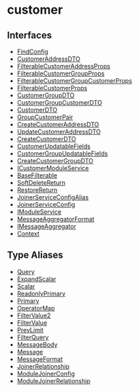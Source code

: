 
# customer

## Interfaces

- [FindConfig](../../customer/interfaces/customer.FindConfig/page.mdx)
- [CustomerAddressDTO](../../customer/interfaces/customer.CustomerAddressDTO/page.mdx)
- [FilterableCustomerAddressProps](../../customer/interfaces/customer.FilterableCustomerAddressProps/page.mdx)
- [FilterableCustomerGroupProps](../../customer/interfaces/customer.FilterableCustomerGroupProps/page.mdx)
- [FilterableCustomerGroupCustomerProps](../../customer/interfaces/customer.FilterableCustomerGroupCustomerProps/page.mdx)
- [FilterableCustomerProps](../../customer/interfaces/customer.FilterableCustomerProps/page.mdx)
- [CustomerGroupDTO](../../customer/interfaces/customer.CustomerGroupDTO/page.mdx)
- [CustomerGroupCustomerDTO](../../customer/interfaces/customer.CustomerGroupCustomerDTO/page.mdx)
- [CustomerDTO](../../customer/interfaces/customer.CustomerDTO/page.mdx)
- [GroupCustomerPair](../../customer/interfaces/customer.GroupCustomerPair/page.mdx)
- [CreateCustomerAddressDTO](../../customer/interfaces/customer.CreateCustomerAddressDTO/page.mdx)
- [UpdateCustomerAddressDTO](../../customer/interfaces/customer.UpdateCustomerAddressDTO/page.mdx)
- [CreateCustomerDTO](../../customer/interfaces/customer.CreateCustomerDTO/page.mdx)
- [CustomerUpdatableFields](../../customer/interfaces/customer.CustomerUpdatableFields/page.mdx)
- [CustomerGroupUpdatableFields](../../customer/interfaces/customer.CustomerGroupUpdatableFields/page.mdx)
- [CreateCustomerGroupDTO](../../customer/interfaces/customer.CreateCustomerGroupDTO/page.mdx)
- [ICustomerModuleService](../../customer/interfaces/customer.ICustomerModuleService/page.mdx)
- [BaseFilterable](../../customer/interfaces/customer.BaseFilterable/page.mdx)
- [SoftDeleteReturn](../../customer/interfaces/customer.SoftDeleteReturn/page.mdx)
- [RestoreReturn](../../customer/interfaces/customer.RestoreReturn/page.mdx)
- [JoinerServiceConfigAlias](../../customer/interfaces/customer.JoinerServiceConfigAlias/page.mdx)
- [JoinerServiceConfig](../../customer/interfaces/customer.JoinerServiceConfig/page.mdx)
- [IModuleService](../../customer/interfaces/customer.IModuleService/page.mdx)
- [MessageAggregatorFormat](../../customer/interfaces/customer.MessageAggregatorFormat/page.mdx)
- [IMessageAggregator](../../customer/interfaces/customer.IMessageAggregator/page.mdx)
- [Context](../../customer/interfaces/customer.Context/page.mdx)

## Type Aliases

- [Query](../../customer/types/customer.Query/page.mdx)
- [ExpandScalar](../../customer/types/customer.ExpandScalar/page.mdx)
- [Scalar](../../customer/types/customer.Scalar/page.mdx)
- [ReadonlyPrimary](../../customer/types/customer.ReadonlyPrimary/page.mdx)
- [Primary](../../customer/types/customer.Primary/page.mdx)
- [OperatorMap](../../customer/types/customer.OperatorMap/page.mdx)
- [FilterValue2](../../customer/types/customer.FilterValue2/page.mdx)
- [FilterValue](../../customer/types/customer.FilterValue/page.mdx)
- [PrevLimit](../../customer/types/customer.PrevLimit/page.mdx)
- [FilterQuery](../../customer/types/customer.FilterQuery/page.mdx)
- [MessageBody](../../customer/types/customer.MessageBody/page.mdx)
- [Message](../../customer/types/customer.Message/page.mdx)
- [MessageFormat](../../customer/types/customer.MessageFormat/page.mdx)
- [JoinerRelationship](../../customer/types/customer.JoinerRelationship/page.mdx)
- [ModuleJoinerConfig](../../customer/types/customer.ModuleJoinerConfig/page.mdx)
- [ModuleJoinerRelationship](../../customer/types/customer.ModuleJoinerRelationship/page.mdx)
